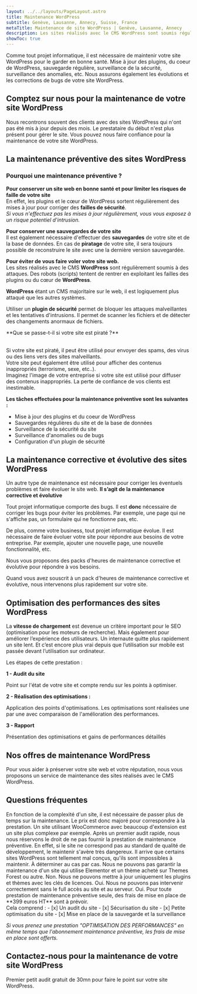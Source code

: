 ```yaml
---
layout: ../../layouts/PageLayout.astro
title: Maintenance WordPress
subtitle: Genève, Lausanne, Annecy, Suisse, France
metaTitle: Maintenance de site WordPress | Genève, Lausanne, Annecy
description: Les sites réalisés avec le CMS WordPress sont soumis régulièrement à des attaques. Des robots (scripts) tentent de rentrer en exploitant les failles des plugins ou du cœur de WordPress.
showToc: true
---
```



Comme tout projet informatique, il est nécessaire de maintenir votre site WordPress pour le garder en bonne santé.
Mise à jour des plugins, du coeur de WordPress, sauvegarde régulière, surveillance de la sécurité, surveillance des anomalies, etc.
Nous assurons également les évolutions et les corrections de bugs de votre site WordPress.

## Comptez sur nous pour la maintenance de votre site WordPress

Nous recontrons souvent des clients avec des sites WordPress qui n'ont pas été mis à jour depuis des mois. Le prestataire du début n'est plus présent pour gérer le site. Vous pouvez nous faire confiance pour la maintenance de votre site WordPress.

## La maintenance préventive des sites WordPress

### Pourquoi une maintenance préventive ?


<Icon name="mdi:check-circle-outline" class="w-8 h-8 -mt-1 mr-1 inline-flex text-summer-green-900" /><strong class="text-summer-green-900">Pour conserver un site web en bonne santé et pour limiter les risques de faille de votre site</strong><br />
En effet, les plugins et le cœur de WordPress sortent régulièrement des mises à jour pour corriger des **failles de sécurité**.<br />_Si vous n'effectuez pas les mises à jour régulièrement, vous vous exposez à un risque potentiel d'intrusion._

<Icon name="mdi:check-circle-outline" class="w-8 h-8 -mt-1 mr-1 inline-flex text-summer-green-900" /><strong class="text-summer-green-900">Pour conserver une sauvegardes de votre site</strong><br />
Il est également nécessaire d'effectuer des **sauvegardes** de votre site et de la base de données. En cas de **piratage** de votre site, il sera toujours possible
de reconstruire le site avec une la dernière version sauvegardée.

<Icon name="mdi:check-circle-outline" class="w-8 h-8 -mt-1 mr-1 inline-flex text-summer-green-900" /><strong class="text-summer-green-900">Pour éviter de vous faire voler votre site web.</strong><br />
Les sites réalisés avec le CMS **WordPress** sont régulièrement soumis à des attaques. Des robots (scripts) tentent de rentrer en exploitant les failles des plugins ou du cœur de **WordPress**.

**WordPress** étant un CMS majoritaire sur le web, il est logiquement plus attaqué que les autres systèmes.

Utiliser un **plugin de sécurité** permet de bloquer les attaques malveillantes et les tentatives d'intrusions. Il permet de scanner les fichiers et de détecter des changements anormaux de fichiers.

<Alert>
**Que se passe-t-il si votre site est piraté ?**<br /><br />

Si votre site est piraté, il peut être utilisé pour envoyer des spams, des virus ou des liens vers des sites malveillants.<br />
Votre site peut également être utilisé pour afficher des contenus inappropriés (terrorisme, sexe, etc..).<br />
Imaginez l'image de votre entreprise si votre site est utilisé pour diffuser des contenus inappropriés. La perte de confiance de vos clients est inestimable.
</Alert>

**Les tâches effectuées pour la maintenance préventive sont les suivantes :**

- Mise à jour des plugins et du coeur de WordPress
- Sauvegardes régulières du site et de la base de données
- Surveillance de la sécurité du site
- Surveillance d'anomalies ou de bugs
- Configuration d'un plugin de sécurité

## La maintenance corrective et évolutive des sites WordPress

Un autre type de maintenance est nécessaire pour corriger les éventuels problèmes et faire évoluer le site web. **Il s’agit de la maintenance corrective et évolutive**

Tout projet informatique comporte des bugs. Il est **donc** nécessaire de corriger les bugs pour éviter les problèmes. Par exemple, une page qui ne s'affiche pas, un formulaire qui ne fonctionne pas, etc.

De plus, comme votre business, tout projet informatique évolue. Il est nécessaire de faire évoluer votre site pour répondre aux besoins de votre entreprise. Par exemple, ajouter une nouvelle page, une nouvelle fonctionnalité, etc.

Nous vous proposons des packs d'heures de maintenance corrective et évolutive pour répondre à vos besoins.

Quand vous avez souscrit à un pack d'heures de maintenance corrective et évolutive, nous intervenons plus rapidement sur votre site.


## Optimisation des performances des sites WordPress

La **vitesse de chargement** est devenue un critère important pour le SEO (optimisation pour les moteurs de recherche). Mais également pour améliorer l’expérience des utilisateurs. Un internaute quitte plus rapidement un site lent. Et c’est encore plus vrai depuis que l’utilisation sur mobile est passée devant l’utilisation sur ordinateur.

Les étapes de cette prestation :

**1 -  Audit du site**

Point sur l'état de votre site et compte rendu sur les points à optimiser.

**2 - Réalisation des optimisations :**

Application des points d'optimisations. Les optimisations sont réalisées une par une avec comparaison de l'amélioration des performances.

**3 - Rapport**

Présentation des optimisations et gains de performances détaillés

## Nos offres de maintenance WordPress

Pour vous aider à préserver votre site web et votre réputation, nous vous proposons un service de maintenance des sites réalisés avec le CMS WordPress.

<WPTable />

## Questions fréquentes
<dl>
<Faq title="Pourquoi le prix de la maintenance préventive est à partir de 139 euros HT/mois ?" name="mtn-wp">
En fonction de la complexité d'un site, il est nécessaire de passer plus de temps sur la maintenance. Le prix est donc majoré pour correspondre à la prestation. Un site utilisant WooCommerce avec beaucoup d'extension est un site plus complexe par exemple.
</Faq>
<Faq title="Est-ce que tout les sites WordPress sont acceptés ?" name="mtn-wp">
Après un premier audit rapide, nous nous réservons le droit de ne pas fournir la prestation de maintenance préventive.
En effet, si le site ne correspond pas au standard de qualité de développement, le maintenir s'avère très dangereux. Il arrive que certains sites WordPress sont tellement mal conçus, qu'ils sont impossibles à maintenir.
</Faq>
<Faq title="Mon WordPress utilise Elementor et un thème acheté. La maintenance est possible ?" name="mtn-wp">
À déterminer au cas par cas. Nous ne pouvons pas garantir la maintenance d'un site qui utilise Elementor et un thème acheté sur Themes Forest ou autre.
</Faq>
<Faq title="Si je n'ai pas les licences de mes plugins et thèmes. Ils seront quand même mis à jour" name="mtn-wp">
Non. Nous ne pouvons mettre à jour uniquement les plugins et thèmes avec les clés de licences.
</Faq>
<Faq title="Dois-je donner les accès au serveur et à l'admin du site pour la maintenance" name="mtn-wp">
Oui. Nous ne pouvons pas intervenir correctement sans le full accès au site et au serveur.
</Faq>
<Faq title="Y a-t-il des frais de mise en place pour la maintenance préventive
" name="mtn-wp">
Oui. Pour toute prestation de maintenance préventive seule, des frais de mise en place de **399 euros HT** sont à prévoir.<br />
Cela comprend :
- [x] Un audit du site
- [x] Sécurisation du site
- [x] Petite optimisation du site
- [x] Mise en place de la sauvegarde et la surveillance

_Si vous prenez une prestation "OPTIMISATION DES PERFORMANCES" en même temps que l'abonnement maintenance préventive, les frais de mise en place sont offerts._
</Faq>
</dl>

## Contactez-nous pour la maintenance de votre site WordPress

Premier petit audit gratuit de 30mn pour faire le point sur votre site WordPress.

<ContactForm client:visible/>

<br />
<br />
<br />